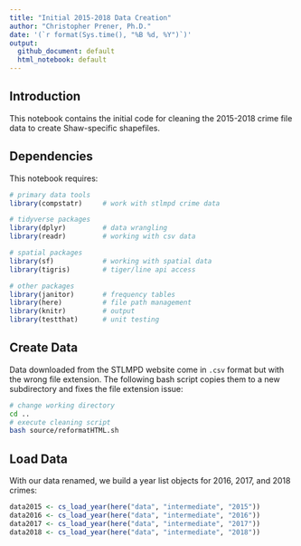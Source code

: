 ```yaml
---
title: "Initial 2015-2018 Data Creation"
author: "Christopher Prener, Ph.D."
date: '(`r format(Sys.time(), "%B %d, %Y")`)'
output: 
  github_document: default
  html_notebook: default 
---
```


## Introduction
This notebook contains the initial code for cleaning the 2015-2018 crime file data to create Shaw-specific shapefiles.

## Dependencies
This notebook requires:

```r
# primary data tools
library(compstatr)     # work with stlmpd crime data

# tidyverse packages
library(dplyr)         # data wrangling
library(readr)         # working with csv data

# spatial packages
library(sf)            # working with spatial data
library(tigris)        # tiger/line api access

# other packages
library(janitor)       # frequency tables
library(here)          # file path management
library(knitr)         # output
library(testthat)      # unit testing
```

## Create Data
Data downloaded from the STLMPD website come in `.csv` format but with the wrong file extension. The following bash script copies them to a new subdirectory and fixes the file extension issue:

```bash
# change working directory
cd ..
# execute cleaning script
bash source/reformatHTML.sh
```

## Load Data
With our data renamed, we build a year list objects for 2016, 2017, and 2018 crimes:

```r
data2015 <- cs_load_year(here("data", "intermediate", "2015"))
data2016 <- cs_load_year(here("data", "intermediate", "2016"))
data2017 <- cs_load_year(here("data", "intermediate", "2017"))
data2018 <- cs_load_year(here("data", "intermediate", "2018"))
```

